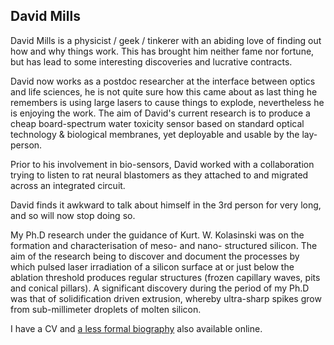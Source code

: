 == David Mills ==


David Mills is a physicist / geek / tinkerer with an abiding love of finding out how and why things work.  This has brought him neither fame nor fortune, but has lead to some interesting discoveries and lucrative contracts.

David now works as a postdoc researcher at the interface between optics and life sciences, he is not quite sure how this came about as last thing he remembers is using large lasers to cause things to explode, nevertheless he is enjoying the work.  The aim of David's current research is to produce a cheap board-spectrum water toxicity sensor based on standard optical technology & biological membranes, yet deployable and usable by the lay-person.

Prior to his involvement in bio-sensors, David worked with a collaboration trying to listen to rat neural blastomers as they attached to and migrated across an integrated circuit.

David finds it awkward to talk about himself in the 3rd person for very long, and so will now stop doing so.

My Ph.D research under the guidance of Kurt. W. Kolasinski was on the formation and characterisation of meso- and nano- structured silicon. The aim of the research being to discover and document the processes by which pulsed laser irradiation of a silicon surface at or just below the ablation threshold produces regular structures (frozen capillary waves, pits and conical pillars). A significant discovery during the period of my Ph.D was that of solidification driven extrusion, whereby ultra-sharp spikes grow from sub-millimeter droplets of molten silicon. 

I have a CV and [[Bio2|a less formal biography]] also available online.